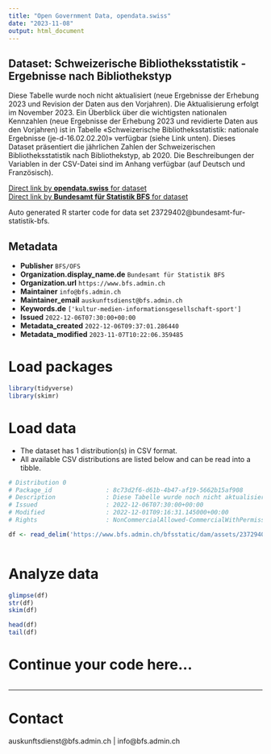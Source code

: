 ```yaml
---
title: "Open Government Data, opendata.swiss"
date: "2023-11-08"
output: html_document
---
```


## Dataset: Schweizerische Bibliotheksstatistik - Ergebnisse nach Bibliothekstyp

Diese Tabelle wurde noch nicht aktualisiert (neue Ergebnisse der Erhebung 2023 und Revision der Daten aus den Vorjahren). Die Aktualisierung erfolgt im November 2023. Ein Überblick über die wichtigsten nationalen Kennzahlen (neue Ergebnisse der Erhebung 2023 und revidierte Daten aus den Vorjahren) ist in Tabelle «Schweizerische Bibliotheksstatistik: nationale Ergebnisse (je-d-16.02.02.20)» verfügbar (siehe Link unten). Dieses Dataset präsentiert die jährlichen Zahlen der Schweizerischen Bibliotheksstatistik nach Bibliothekstyp, ab 2020. Die Beschreibungen der Variablen in der CSV-Datei sind im Anhang verfügbar (auf Deutsch und Französisch).

[Direct link by **opendata.swiss** for dataset](https://opendata.swiss/de/dataset/schweizerische-bibliotheksstatistik-ergebnisse-nach-bibliothekstyp)<br>
[Direct link by **Bundesamt für Statistik BFS** for dataset](https://www.bfs.admin.ch/asset/de/ts-x-16.02.02-01)

Auto generated R starter code for data set 23729402@bundesamt-fur-statistik-bfs.

## Metadata

- **Publisher** `BFS/OFS`
- **Organization.display_name.de** `Bundesamt für Statistik BFS`
- **Organization.url** `https://www.bfs.admin.ch`
- **Maintainer** `info@bfs.admin.ch`
- **Maintainer_email** `auskunftsdienst@bfs.admin.ch`
- **Keywords.de** `['kultur-medien-informationsgesellschaft-sport']`
- **Issued** `2022-12-06T07:30:00+00:00`
- **Metadata_created** `2022-12-06T09:37:01.286440`
- **Metadata_modified** `2023-11-07T10:22:06.359485`


# Load packages

```r

library(tidyverse)
library(skimr)

```

# Load data

-   The dataset has 1 distribution(s) in CSV format.
-   All available CSV distributions are listed below and can be read into a tibble.

```r

# Distribution 0
# Package_id               : 8c73d2f6-d61b-4b47-af19-5662b15af908
# Description              : Diese Tabelle wurde noch nicht aktualisiert (neue Ergebnisse der Erhebung 2023 und Revision der Daten aus den Vorjahren). Die Aktualisierung erfolgt im November 2023. Ein Überblick über die wichtigsten nationalen Kennzahlen (neue Ergebnisse der Erhebung 2023 und revidierte Daten aus den Vorjahren) ist in Tabelle «Schweizerische Bibliotheksstatistik: nationale Ergebnisse (je-d-16.02.02.20)» verfügbar (siehe Link unten). Dieses Dataset präsentiert die jährlichen Zahlen der Schweizerischen Bibliotheksstatistik nach Bibliothekstyp, ab 2020. Die Beschreibungen der Variablen in der CSV-Datei sind im Anhang verfügbar (auf Deutsch und Französisch).
# Issued                   : 2022-12-06T07:30:00+00:00
# Modified                 : 2022-12-01T09:16:31.145000+00:00
# Rights                   : NonCommercialAllowed-CommercialWithPermission-ReferenceRequired

df <- read_delim('https://www.bfs.admin.ch/bfsstatic/dam/assets/23729404/master')



```

# Analyze data

```r

glimpse(df)
str(df)
skim(df)

head(df)
tail(df)

```

# Continue your code here...

```r

```

------------------------------------------------------------------------

# Contact

auskunftsdienst@bfs.admin.ch | info@bfs.admin.ch
